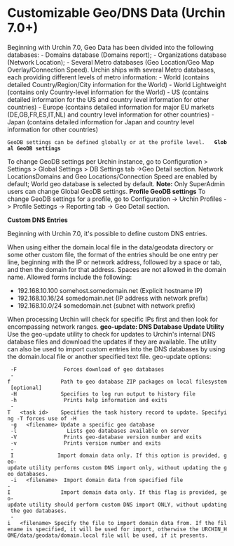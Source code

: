 = Customizable Geo/DNS Data (Urchin 7.0+) =
 
Beginning with Urchin 7.0, Geo Data has been divided into the following databases: 
- Domains database (Domains report);
- Organizations database (Network Location);
- Several Metro databases (Geo Location/Geo Map Overlay/Connection Speed). 
Urchin ships with several Metro databases, each providing different levels of metro information: 
- World (contains detailed Country/Region/City information for the World)
- World Lightweight (contains only Country-level information for the World)
- US (contains detailed information for the US  and country level information for other countries)
- Europe (contains detailed information for major EU markets (DE,GB,FR,ES,IT,NL) and country level information for other countries) 
- Japan (contains detailed information for Japan and country level information for other countries)  
 GeoDB settings can be defined globally or at the profile level.   '''Global GeoDB settings'''  
To change GeoDB settings per Urchin instance, go to Configuration &gt; Settings &gt; Global Settings &gt; DB Settings tab -&gt;Geo Detail section. Network LocationsDomains and Geo Locations/Connection Speed are enabled by default; World geo database is selected by default.        '''Note:''' Only SuperAdmin users can change Global GeoDB settings.   '''Profile GeoDB settings'''   To change GeoDB settings for a profile, go to Configuration -&gt; Urchin Profiles -&gt;  Profile Settings -&gt; Reporting tab -&gt; Geo Detail section.          

'''Custom DNS Entries'''

 
Beginning with Urchin 7.0, it's possible to define custom DNS entries. 

    
When using either the domain.local file in the data/geodata directory or some other custom file, the format of the entries should be one entry per line, beginning with the IP or network address, followed by a space or tab, and then the domain for that address. Spaces are not allowed in the domain name. Allowed forms include the following:

   
* 192.168.10.100 somehost.somedomain.net (Explicit hostname IP)
* 192.168.10.16/24 somedomain.net (IP address with network prefix)
* 192.168.10.0/24 somedomain.net (subnet with network prefix)
  
When processing Urchin will check for specific IPs first and then look for encompassing network ranges.   '''
geo-update: DNS Database Update Utility'''    Use the geo-update utility to check for updates to Urchin's internal DNS database files and download the updates if they are available. The utility can also be used to import custom entries into the DNS databases by using the domain.local file or another specified text file.  
geo-update options:
  -F               Forces download of geo databases
  -f                Path to geo database ZIP packages on local filesystem [optional]
  -H              Specifies to log run output to history file
  -h               Prints help information and exits
  -T   &lt;task id&gt;    Specifies the task history record to update. Specifying -T forces use of -H
  -g   &lt;filename&gt; Update a specific geo database
  -l                Lists geo databases available on server
  -V               Prints geo-database version number and exits
  -v               Prints version number and exits
  - I              Import domain data only. If this option is provided, geo-update utility performs custom DNS import only, without updating the geo databases.    
  -i   &lt;filename&gt;  Import domain data from specified file
 -I                Import domain data only. If this flag is provided, geo-update utility should perform custom DNS import ONLY, without updating the geo databases.
  -i   &lt;filename&gt; Specify the file to import domain data from. If the filename is specified, it will be used for import, otherwise the URCHIN_HOME/data/geodata/domain.local file will be used, if it presents.    
   